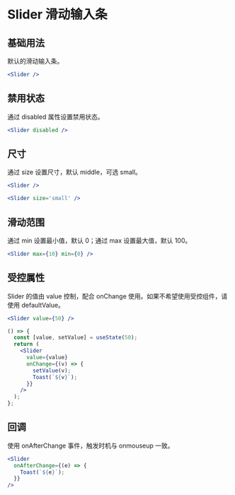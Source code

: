 # Slider 滑动输入条

## 基础用法

默认的滑动输入条。

```jsx
<Slider />
```

## 禁用状态

通过 disabled 属性设置禁用状态。

```jsx
<Slider disabled />
```

## 尺寸

通过 size 设置尺寸，默认 middle，可选 small。

```jsx
<Slider />
```

```jsx
<Slider size='small' />
```

## 滑动范围

通过 min 设置最小值，默认 0；通过 max 设置最大值，默认 100。

```jsx
<Slider max={10} min={0} />
```

## 受控属性

Slider 的值由 value 控制，配合 onChange 使用。如果不希望使用受控组件，请使用 defaultValue。

```jsx
<Slider value={50} />
```

```jsx
() => {
  const [value, setValue] = useState(50);
  return (
    <Slider
      value={value}
      onChange={(v) => {
        setValue(v);
        Toast(`${v}`);
      }}
    />
  );
};
```

## 回调

使用 onAfterChange 事件，触发时机与 onmouseup 一致。

```jsx
<Slider
  onAfterChange={(e) => {
    Toast(`${e}`);
  }}
/>
```
